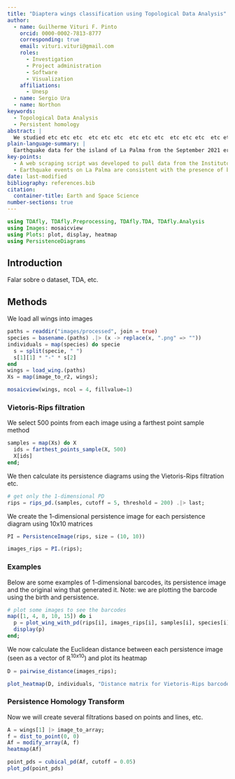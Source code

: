 ```yaml
---
title: "Diaptera wings classification using Topological Data Analysis"
author:
  - name: Guilherme Vituri F. Pinto
    orcid: 0000-0002-7813-8777
    corresponding: true
    email: vituri.vituri@gmail.com
    roles:
      - Investigation
      - Project administration
      - Software
      - Visualization
    affiliations:
      - Unesp
  - name: Sergio Ura
  - name: Northon
keywords:
  - Topological Data Analysis
  - Persistent homology
abstract: |
  We studied etc etc etc  etc etc etc  etc etc etc  etc etc etc  etc etc etc  etc etc etc  etc etc etc  etc etc etc  etc etc etc  etc etc etc  etc etc etc  etc etc etc  etc etc etc  etc etc etc 
plain-language-summary: |
  Earthquake data for the island of La Palma from the September 2021 eruption is found ...
key-points:
  - A web scraping script was developed to pull data from the Instituto Geogràphico Nacional into a machine-readable form for analysis
  - Earthquake events on La Palma are consistent with the presence of both mantle and crustal reservoirs.
date: last-modified
bibliography: references.bib
citation:
  container-title: Earth and Space Science
number-sections: true
---
```


```julia
using TDAfly, TDAfly.Preprocessing, TDAfly.TDA, TDAfly.Analysis
using Images: mosaicview
using Plots: plot, display, heatmap
using PersistenceDiagrams
```

## Introduction

Falar sobre o dataset, TDA, etc.

## Methods

We load all wings into images

```julia
paths = readdir("images/processed", join = true)
species = basename.(paths) .|> (x -> replace(x, ".png" => ""))
individuals = map(species) do specie
  s = split(specie, " ")
  s[1][1] * "-" * s[2]
end
wings = load_wing.(paths)
Xs = map(image_to_r2, wings);
```

```julia
mosaicview(wings, ncol = 4, fillvalue=1)
```

### Vietoris-Rips filtration

We select 500 points from each image using a farthest point sample method

```julia
samples = map(Xs) do X
  ids = farthest_points_sample(X, 500)
  X[ids]
end;
```

We then calculate its persistence diagrams using the Vietoris-Rips filtration etc.

```julia
# get only the 1-dimensional PD
rips = rips_pd.(samples, cutoff = 5, threshold = 200) .|> last;
```

We create the 1-dimensional persistence image for each persistence diagram using 10x10 matrices

```julia
PI = PersistenceImage(rips, size = (10, 10))

images_rips = PI.(rips);
```

### Examples

Below are some examples of 1-dimensional barcodes, its persistence image and the original wing that generated it. Note: we are plotting the barcode using the birth and persistence.

```julia
# plot some images to see the barcodes
map([1, 4, 8, 10, 15]) do i
  p = plot_wing_with_pd(rips[i], images_rips[i], samples[i], species[i])
  display(p)
end;
```


We now calculate the Euclidean distance between each persistence image (seen as a vector of $\mathbb{R}^{10x10}$) and plot its heatmap

```julia
D = pairwise_distance(images_rips);
```

```julia
plot_heatmap(D, individuals, "Distance matrix for Vietoris-Rips barcodes")
```

### Persistence Homology Transform

Now we will create several filtrations based on points and lines, etc.

```julia
A = wings[1] |> image_to_array;
f = dist_to_point(0, 0)
Af = modify_array(A, f)
heatmap(Af)
```

```julia
point_pds = cubical_pd(Af, cutoff = 0.05)
plot_pd(point_pds)
```

